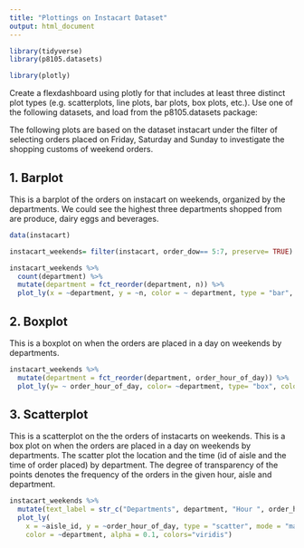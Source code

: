 ```yaml
---
title: "Plottings on Instacart Dataset"
output: html_document
---
```


```r
library(tidyverse)
library(p8105.datasets)

library(plotly)
```

Create a flexdashboard using plotly for that includes at least three distinct plot types (e.g. scatterplots, line plots, bar plots, box plots, etc.). Use one of the following datasets, and load from the p8105.datasets package:


The following plots are based on the dataset instacart under the filter of selecting orders placed on Friday, Saturday and Sunday to investigate the shopping customs of weekend orders. 

## 1. Barplot

This is a barplot of the orders on instacart on weekends, organized by the departments. We could see the highest three departments shopped from are produce, dairy eggs and beverages.  
```r
data(instacart)

instacart_weekends= filter(instacart, order_dow== 5:7, preserve= TRUE)

instacart_weekends %>%
  count(department) %>%
  mutate(department = fct_reorder(department, n)) %>% 
  plot_ly(x = ~department, y = ~n, color = ~ department, type = "bar", colors = "viridis")

```

## 2. Boxplot

This is a boxplot on when the orders are placed in a day on weekends by departments. 
```r
instacart_weekends %>% 
  mutate(department = fct_reorder(department, order_hour_of_day)) %>% 
  plot_ly(y= ~ order_hour_of_day, color= ~department, type= "box", colors="viridis")
```
## 3. Scatterplot

This is a scatterplot on the the orders of instacarts on weekends. 
This is a box plot on when the orders are placed in a day on weekends by departments.
The scatter plot the location and the time (id of aisle and the time of order placed) by department. The degree of transparency of the points denotes the frequency of the orders in the given hour, aisle and department. 
```r

instacart_weekends %>%
  mutate(text_label = str_c("Departments", department, "Hour ", order_hour_of_day)) %>%
  plot_ly(
    x = ~aisle_id, y = ~order_hour_of_day, type = "scatter", mode = "markers",
    color = ~department, alpha = 0.1, colors="viridis")

```

